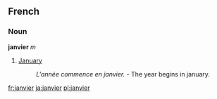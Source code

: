 ==French==
===Noun===
'''janvier''' ''m''

# [[January]]
#: ''L'année commence en janvier.'' - The year begins in january.
[[fr:janvier]] [[ja:janvier]] [[pl:janvier]]